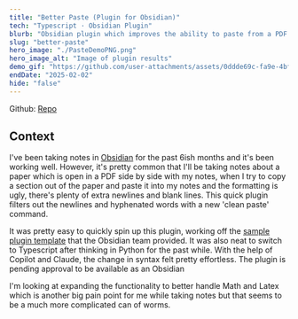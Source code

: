 ```yaml
---
title: "Better Paste (Plugin for Obsidian)"
tech: "Typescript · Obsidian Plugin"
blurb: "Obsidian plugin which improves the ability to paste from a PDF into notes"
slug: "better-paste"
hero_image: "./PasteDemoPNG.png"
hero_image_alt: "Image of plugin results"
demo_gif: "https://github.com/user-attachments/assets/0ddde69c-fa9e-4bff-8ec3-e0395a2dc1f6"
endDate: "2025-02-02"
hide: "false"
---
```


Github: [Repo](https://github.com/Cormac-C/obsidian-paste-plugin)

## Context

I've been taking notes in [Obsidian](https://obsidian.md/) for the past 6ish months and it's been working well. However, it's pretty common that I'll be taking notes about a paper which is open in a PDF side by side with my notes, when I try to copy a section out of the paper and paste it into my notes and the formatting is ugly, there's plenty of extra newlines and blank lines. This quick plugin filters out the newlines and hyphenated words with a new 'clean paste' command.

It was pretty easy to quickly spin up this plugin, working off the [sample plugin template](https://github.com/obsidianmd/obsidian-sample-plugin) that the Obsidian team provided. It was also neat to switch to Typescript after thinking in Python for the past while. With the help of Copilot and Claude, the change in syntax felt pretty effortless. The plugin is pending approval to be available as an Obsidian

I'm looking at expanding the functionality to better handle Math and Latex which is another big pain point for me while taking notes but that seems to be a much more complicated can of worms.
